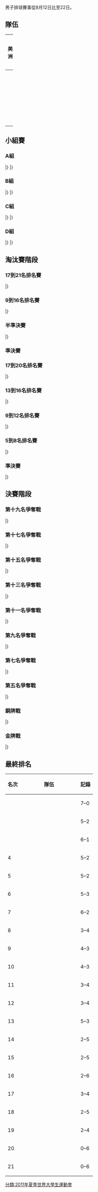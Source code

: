 {{main|2011年夏季世界大學生運動會排球比賽}}

男子排球賽事從8月12日比至22日。

==隊伍==
{|class=wikitable width=100%
|-
!width=13%| 美洲 !!width=13%| 亞洲 !!width=13%| 歐洲 !!width=13%| 大洋洲 
|- valign=top
| {{vb|BRA}}<br />{{vb|CAN}}<br />{{vb|MEX}}<br />{{vb|USA}}  ||{{vb|CHN}}<br />{{vb|JPN}}<br />{{vb|HKG}}<br />{{vb|IRI}}<br />{{vb|OMA}} <br /> {{vb|KOR}}<br />{{vb|THA}}<br /> {{vb|UAE}}  ||  {{vb|CZE}}  <br>  {{vb|ISR}}  <br>{{vb|NOR}}  <br>{{vb|RUS}}  <br>{{vb|SUI}}<br />{{vb|SWE}}  <br> {{vb|TUR}} <br>   {{vb|UKR}} || {{vb|AUS}} 
|}
==小組賽==
===A組===
{{Vb cl2 header}}
{{Vb cl2 team |p=1 |t={{vb|CAN}}|mw=4 |ml=0 |sw=12|sl=1 |spw=316 |spl=223|bc=#ccffcc}}
{{Vb cl2 team |p=2 |t={{vb|SUI}}|mw=3 |ml=1 |sw=10|sl=6 |spw=349 |spl=340|bc=#ccffcc}}
{{Vb cl2 team |p=3 |t={{vb|AUS}}|mw=1 |ml=3 |sw=4 |sl=9 |spw=296 |spl=308}}
{{Vb cl2 team |p=4 |t={{vb|NOR}}|mw=1 |ml=3 |sw=5 |sl=9 |spw=289 |spl=323}}
{{Vb cl2 team |p=5 |t={{vb|CHN}}|mw=1 |ml=3 |sw=4 |sl=10|spw=289 |spl=345}}
|}
{{Vb res start 2}}
{{Vb res 2| 8月12日 |{{vb-rt|CHN}}|0–3|'''{{vb|NOR}}'''|21–25|21–25|25–27|||67–77}}
{{Vb res 2| 8月12日 |'''{{vb-rt|SUI}}'''|3–0|{{vb|AUS}}|25–23|25–18|30–28|||80–69}}
{{Vb res 2| 8月13日 |{{vb-rt|AUS}}|1–3|'''{{vb|CHN}}'''|24–26|25–17|25–27|21–25||95–95}}
{{Vb res 2| 8月13日 |'''{{vb-rt|CAN}}'''|3–1|{{vb|SUI}}|25–13|16–25|25–17|25–10||91–65}}
{{Vb res 2| 8月14日 |{{vb-rt|NOR}}|0–3|'''{{vb|AUS}}'''|20–25|22–25|16–25|||58–75}}
{{Vb res 2| 8月14日 |{{vb-rt|CHN}}|0–3|'''{{vb|CAN}}'''|12–25|14–25|23–25|||49–75}}
{{Vb res 2| 8月16日 |'''{{vb-rt|SUI}}'''|3–1|{{vb|CHN}}|25–20|25–13|23–25|25–20||98–78}}
{{Vb res 2| 8月16日 |'''{{vb-rt|CAN}}'''|3–0|{{vb|NOR}}|25–20|25–18|25–14|||75–52}}
{{Vb res 2| 8月17日 |{{vb-rt|NOR}}|2–3|'''{{vb|SUI}}'''|25–23|25–18|23–25|19–25|10–15|102–106}}
{{Vb res 2| 8月17日 |{{vb-rt|AUS}}|0–3|'''{{vb|CAN}}'''|20–25|17–25|20–25|||57–75}}
|}

===B組===
{{Vb cl2 header}}
{{Vb cl2 team |p=1 |t={{vb|RUS}}|mw=4 |ml=0 |sw=12|sl=2 |spw=344 |spl=266|bc=#ccffcc}}
{{Vb cl2 team |p=2 |t={{vb|UKR}}|mw=3 |ml=1 |sw=9 |sl=3 |spw=300 |spl=272|bc=#ccffcc}}
{{Vb cl2 team |p=3 |t={{vb|IRI}}|mw=2 |ml=2 |sw=7 |sl=9 |spw=364 |spl=372}}
{{Vb cl2 team |p=4 |t={{vb|JPN}}|mw=1 |ml=3 |sw=6 |sl=9 |spw=317 |spl=338}}
{{Vb cl2 team |p=5 |t={{vb|OMA}}|mw=0 |ml=4 |sw=1 |sl=12|spw=240 |spl=317}}
|}
{{Vb res start 2}}
{{Vb res 2| 8月12日 |{{vb-rt|OMA}}|0–3|'''{{vb|RUS}}'''|15–25|10–25|20–25|||45–75}}
{{Vb res 2| 8月12日 |{{vb-rt|JPN}}|0–3|'''{{vb|UKR}}'''|19–25|22–25|22–25|||63–75}}
{{Vb res 2| 8月13日 |'''{{vb-rt|IRI}}'''|3–1|{{vb|OMA}}|25–17|27–25|15–25|25–22||92–89}}
{{Vb res 2| 8月13日 |'''{{vb-rt|RUS}}'''|3–1|{{vb|JPN}}|25–18|24–26|25–15|25–19||99–78}}
{{Vb res 2| 8月14日 |{{vb-rt|UKR}}|0–3|'''{{vb|RUS}}'''|22–25|22–25|19–25|||63–75}}
{{Vb res 2| 8月14日 |{{vb-rt|JPN}}|2–3|'''{{vb|IRI}}'''|26–24|18–25|26–24|16–25|15–17|101–115}}
{{Vb res 2| 8月16日 |{{vb-rt|IRI}}|0–3|'''{{vb|UKR}}'''|33–35|25–27|19–25|||77–87}}
{{Vb res 2| 8月16日 |{{vb-rt|OMA}}|0–3|'''{{vb|JPN}}'''|17–25|17–25|15–25|||49–75}}
{{Vb res 2| 8月17日 |'''{{vb-rt|RUS}}'''|3–1|{{vb|IRI}}|25–14|25–23|20–25|25–18||95–80}}
{{Vb res 2| 8月17日 |'''{{vb-rt|UKR}}'''|3–0|{{vb|OMA}}|25–23|25–19|25–15|||75–57}}
|}

===C組===
{{Vb cl2 header}}
{{Vb cl2 team |p=1 |t={{vb|BRA}}|mw=4 |ml=0 |sw=12|sl=2 |spw=364 |spl=263|bc=#ccffcc}}
{{Vb cl2 team |p=2 |t={{vb|KOR}}|mw=3 |ml=1 |sw=10|sl=6 |spw=384 |spl=333|bc=#ccffcc}}
{{Vb cl2 team |p=3 |t={{vb|ISR}}|mw=2 |ml=2 |sw=9 |sl=6 |spw=323|spl=305}}
{{Vb cl2 team |p=4 |t={{vb|SWE}}|mw=1 |ml=3 |sw=4 |sl=9 |spw=262 |spl=295}}
{{Vb cl2 team |p=5 |t={{vb|HKG}}|mw=0 |ml=4 |sw=0 |sl=12|spw=163 |spl=300}}
|}
{{Vb res start 2}}
{{Vb res 2| 8月12日 |'''{{vb-rt|KOR}}'''|3–0|{{vb|HKG}}|25–8|25–19|25–15|||75–42}}
{{Vb res 2| 8月12日 |'''{{vb-rt|ISR}}'''|3–0|{{vb|SWE}}|25–15|25–18|25–19|||75–52}}
{{Vb res 2| 8月13日 |'''{{vb-rt|BRA}}'''|3–1|{{vb|KOR}}|25–16|27–29|25–21|37–35||114–101}}
{{Vb res 2| 8月13日 |{{vb-rt|HKG}}|0–3|'''{{vb|ISR}}'''|18–25|13–25|13–25|||44–75}}
{{Vb res 2| 8月15日 |{{vb-rt|ISR}}|1–3|'''{{vb|BRA}}'''|25–22|10–25|20–25|18–25||73–97}}
{{Vb res 2| 8月15日 |'''{{vb-rt|SWE}}'''|3–0|{{vb|HKG}}|25–21|25–13|25–12|||75–46}}
{{Vb res 2| 8月16日 |'''{{vb-rt|BRA}}'''|3–0|{{vb|SWE}}|25–15|28–26|25–17|||78–58}}
{{Vb res 2| 8月16日 |'''{{vb-rt|KOR}}'''|3–2|{{vb|ISR}}|23–25|23–25|25–17|26–24|15–9|112–100}}
{{Vb res 2| 8月17日 |{{vb-rt|SWE}}|1–3|'''{{vb|KOR}}'''|25–19|12–25|15–25|25–27||77–96}}
{{Vb res 2| 8月17日 |{{vb-rt|HKG}}|0–3|'''{{vb|BRA}}'''|12–25|10–25|9–25|||31–75}}
|}

===D組===
{{Vb cl2 header}}
{{Vb cl2 team |p=1 |t={{vb|CZE}}|mw=5 |ml=0 |sw=15|sl=5 |spw=478 |spl=416|bc=#ccffcc}}
{{Vb cl2 team |p=2 |t={{vb|THA}}|mw=4 |ml=1 |sw=13|sl=4 |spw=415 |spl=344|bc=#ccffcc}}
{{Vb cl2 team |p=3 |t={{vb|USA}}|mw=3 |ml=2 |sw=12|sl=6 |spw=418 |spl=367}}
{{Vb cl2 team |p=4 |t={{vb|MEX}}|mw=2 |ml=3 |sw=6 |sl=9 |spw=323 |spl=365}}
{{Vb cl2 team |p=5 |t={{vb|TUR}}|mw=1 |ml=4 |sw=5 |sl=13|spw=356 |spl=421}}
{{Vb cl2 team |p=6 |t={{vb|UAE}}|mw=0 |ml=5 |sw=1 |sl=15|spw=313 |spl=390}}
|}
{{Vb res start 2}}
{{Vb res 2| 8月12日 |{{vb-rt|MEX}}|0–3|'''{{vb|USA}}'''|17–25|23–25|15–25|||55–75}}
{{Vb res 2| 8月12日 |'''{{vb-rt|CZE}}'''|3–0|{{vb|UAE}}|25–19|25–18|25–20|||75–57}}
{{Vb res 2| 8月12日 |'''{{vb-rt|THA}}'''|3–0|{{vb|TUR}}|30–28|25–21|25–10|||80–59}}
{{Vb res 2| 8月13日 |'''{{vb-rt|USA}}'''|3–0|{{vb|TUR}}|25–18|25–9|25–20|||75–47}}
{{Vb res 2| 8月13日 |{{vb-rt|UAE}}|0–3|'''{{vb|THA}}'''|21–25|23–25|10–25|||54–75}}
{{Vb res 2| 8月13日 |{{vb-rt|MEX}}|0–3|'''{{vb|CZE}}'''|19–25|18–25|30–32|||67–82}}
{{Vb res 2| 8月15日 |'''{{vb-rt|CZE}}'''|3–2|{{vb|USA}}|25–23|25–23|23–25|25–27|15–13|113–111}}
{{Vb res 2| 8月15日 |'''{{vb-rt|THA}}'''|3–0|{{vb|MEX}}|25–14|25–21|25–16|||75–51}}
{{Vb res 2| 8月15日 |'''{{vb-rt|TUR}}'''|3–1|{{vb|UAE}}|15–25|25–17|25–20|25–19||90–81}}
{{Vb res 2| 8月16日 |'''{{vb-rt|USA}}'''|3–0|{{vb|UAE}}|25–21|25–13|25–20|||75–54}}
{{Vb res 2| 8月16日 |'''{{vb-rt|MEX}}'''|3–0|{{vb|TUR}}|25–23|25–21|25–22|||75–66}}
{{Vb res 2| 8月16日 |'''{{vb-rt|CZE}}'''|3–1|{{vb|THA}}|25–22|23–25|25–20|25–20||98–87}}
{{Vb res 2| 8月17日 |'''{{vb-rt|THA}}'''|3–1|{{vb|USA}}|25–15|23–25|25–19|25–23||98–82}}
{{Vb res 2| 8月17日 |{{vb-rt|TUR}}|2–3|'''{{vb|CZE}}'''|25–22|18–25|25–23|15–25|11–15|94–110}}
{{Vb res 2| 8月17日 |{{vb-rt|UAE}}|0–3|'''{{vb|MEX}}'''|22–25|22–25|23–25|||67–75}}
|}

==淘汰賽階段==
=== 17到21名排名賽===
{{Vb res start 2}}
{{Vb res 2| 8月19日 |'''{{vb-rt|OMA}}'''|3–2|{{vb|UAE}}|19–25|25–16|22–25|25–22|15–11|106–99}}
|}
=== 9到16名排名賽===
{{Vb res start 2}}
{{Vb res 2| 8月19日 |'''{{vb-rt|AUS}}'''|3–2|{{vb|SWE}}|14–25|25–21|20–25|25–16|15–12|99–99}}
{{Vb res 2| 8月19日 |{{vb-rt|USA}}|2–3|'''{{vb|JPN}}'''|20–25|25–23|30–28|21–25|11–15|107–116}}
{{Vb res 2| 8月19日 |'''{{vb-rt|ISR}}'''|3–0|{{vb|NOR}}|28–26|25–17|25–16|||78–59}}
{{Vb res 2| 8月19日 |'''{{vb-rt|IRN}}'''|3–0|{{vb|MEX}}|27–25|25–23|25–16|||77–64}}
|}

===半準決賽===
{{Vb res start 2}}
{{Vb res 2| 8月19日 |'''{{vb-rt|RUS}}'''|3–0|{{vb|THA}}|25–21|25–21|25–22|||75–64}}
{{Vb res 2| 8月19日 |'''{{vb-rt|BRA}}'''|3–0|{{vb|SUI}}|25–13|25–22|25–21|||75–56}}
{{Vb res 2| 8月19日 |'''{{vb-rt|CAN}}'''|3–1|{{vb|KOR}}|22–25|25–23|25–16|25–21||97–85}}
{{Vb res 2| 8月19日 |{{vb-rt|CZE}}|2–3|'''{{vb|UKR}}'''|25–19|23–25|25–27|25–23|11–15|109–109}}
|}

===準決賽===
=== 17到20名排名賽===
{{Vb res start 2}}
{{Vb res 2| 8月20日 |{{vb-rt|CHN}}|0–3|'''{{vb|TUR}}'''|15–25|13–25|18–25|||46–75}}
{{Vb res 2| 8月20日 |{{vb-rt|HKG}}|0–3|'''{{vb|OMA}}'''|19–25|11–25|17–25|||47–75}}
|}

=== 13到16名排名賽===
{{Vb res start 2}}
{{Vb res 2| 8月20日 |{{vb-rt|SWE}}|1–3|'''{{vb|USA}}'''|21–25|26–24|10–25|25–27||82–101}}
{{Vb res 2| 8月20日 |'''{{vb-rt|NOR}}'''|3–0|{{vb|MEX}}|25–23|25–18|25–18|||75–59}}
|}

=== 9到12名排名賽===
{{Vb res start 2}}
{{Vb res 2| 8月20日 |{{vb-rt|AUS}}|0–3|'''{{vb|JPN}}'''|10–25|18–25|23–25|||51–75}}
{{Vb res 2| 8月20日 |'''{{vb-rt|ISR}}'''|3–0|{{vb|IRI}}|25–0|25–0|25–0|||75–0}}
|}

=== 5到8名排名賽===
{{Vb res start 2}}
{{Vb res 2| 8月20日 |{{vb-rt|SUI}}|0–3|'''{{vb|THA}}'''|16–25|14–25|16–25|||46–75}}
{{Vb res 2| 8月20日 |'''{{vb-rt|KOR}}'''|3–2|{{vb|CZE}}|28–30|25–16|25–19|14–25|15–12|107–102}}
|}

===準決賽===
{{Vb res start 2}}
{{Vb res 2| 8月20日 | {{vb-rt|BRA}}|1–3|'''{{vb|RUS}}'''|25–27|25–15|16–25|25–27||91–94}}
{{Vb res 2| 8月20日 | {{vb-rt|CAN}}|1–3|'''{{vb|UKR}}'''|25–27|23–25|25–20|10–25||83–97}}
|}

==決賽階段==
=== 第十九名爭奪戰===
{{Vb res start 2}}
{{Vb res 2| 8月21日 |'''{{vb-rt|CHN}}'''|3–2|{{vb|HKG}} |22–25|25–22|27–29|25–18|15–11|114–105}}
|}

=== 第十七名爭奪戰===
{{Vb res start 2}}
{{Vb res 2| 8月21日 |'''{{vb-rt|TUR}}'''|3–1|{{vb|OMA}}|25–21|25–23|24–26|25–22||99–92}}
|}

=== 第十五名爭奪戰===
{{Vb res start 2}}
{{Vb res 2| 8月21日 |'''{{vb-rt|SWE}}'''|3–1|{{vb|MEX}}|25–21|25–20|25–27|25–18||100–86}}
|}

=== 第十三名爭奪戰===
{{Vb res start 2}}
{{Vb res 2| 8月21日 |'''{{vb-rt|USA}}'''|3–1| {{vb|NOR}}|25–19|22–25|25–16|25–14||98–74}}
|}

=== 第十一名爭奪戰===
{{Vb res start 2}}
{{Vb res 2| 8月21日 |'''{{vb-rt|AUS}}'''|3–0|{{vb|IRI}} |25–0|25–0|25–0|||75–0}}
|}

=== 第九名爭奪戰===
{{Vb res start 2}}
{{Vb res 2| 8月21日 |'''{{vb-rt|JPN}}'''|3–0|{{vb|ISR}}|26–24|25–18|30–28||||81–70}}
|}

=== 第七名爭奪戰===
{{Vb res start 2}}
{{Vb res 2| 8月21日 |'''{{vb-rt|CZE}}''' |3–0|{{vb|SUI}}|25–23|25–15|25–20|||75–58}}
|}

=== 第五名爭奪戰===
{{Vb res start 2}}
{{Vb res 2| 8月21日 |'''{{vb-rt|KOR}}'''|3–2|{{vb|THA}} |25–19|23–25|27–25|16–25|15–7|106–101}}
|}

=== 銅牌戰===
{{Vb res start 2}}
{{Vb res 2| 8月22日 |{{vb-rt|CAN}}|1–3|'''{{vb|BRA}}'''|20–25|15–25|25–19|19–25||79–94}}
|}

=== 金牌戰===
{{Vb res start 2}}
{{Vb res 2| 23 August |{{vb-rt|UKR}}|1–3|'''{{vb|RUS}}'''|21–25|23–25|25–22|14–25||83–97}}
|}

==最終排名==
{| class="wikitable" style="text-align:center;"
|-
!名次 !!width=170|隊伍 !! 記錄
|-  
| {{gold1}} ||align="left"| {{vb|RUS}}|| 7–0
|-  
| {{silver2}} ||align="left"| {{vb|UKR}}||5–2
|- 
| {{bronze3}} ||align="left"| {{vb|BRA}}|| 6–1
|-
| 4 ||align="left"| {{vb|CAN}} ||5–2
|-
| 5 ||align="left"| {{vb|KOR}}  ||5–2
|-
| 6 ||align="left"|  {{vb|THA}} ||5–3
|-
| 7 ||align="left"| {{vb|CZE}}  ||6–2
|-
| 8 ||align="left"| {{vb|SUI}}  ||3–4
|-
| 9 ||align="left"|  {{vb|JPN}} ||4–3
|-
| 10 ||align="left"|  {{vb|ISR}} ||4–3
|-
| 11 ||align="left"| {{vb|AUS}} ||3–4
|-
| 12 ||align="left"| {{vb|IRI}}  ||3–4
|-
| 13 ||align="left"| {{vb|USA}}  ||5–3
|-
| 14 ||align="left"|  {{vb|NOR}} ||   2–5 
|-
| 15 ||align="left"| {{vb|SWE}} ||2–5
|-
| 16 ||align="left"| {{vb|MEX}}  ||2–6
|-
| 17 ||align="left"| {{vb|TUR}} ||3–4
|-
| 18 ||align="left"| {{vb|OMA}}  ||  2–5  
|-
| 19 ||align="left"|  {{vb|CHN}}||2–4
|-
| 20 ||align="left"| {{vb|HKG}}  ||0–6
|-
| 21 ||align="left"| {{vb|UAE}}  ||0–6
|}


[[分類:2011年夏季世界大學生運動會|分類:2011年夏季世界大學生運動會]]